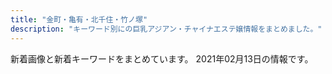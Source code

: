 ```yaml
---
title: "金町・亀有・北千住・竹ノ塚"
description: "キーワード別にの巨乳アジアン・チャイナエステ嬢情報をまとめました。"
---
```


新着画像と新着キーワードをまとめています。
2021年02月13日の情報です。

<DmmAffiliateIns />
<KeywordTable
  shops={
    [
    {
        "station": "\u7dbe\u702c\u99c5\u6771\u53e3",
        "url": "http://bananokoi.ies.bz/",
        "name": "\u82b1\u306e\u604b",
        "keywords": {
            "82": 102,
            "83": 272,
            "85": 306,
            "C": 585,
            "88": 68,
            "87": 238,
            "E": 204,
            "D": 680,
            "86": 442
        },
        "img_links": [
            "http://bananokoi.ies.bz/images/s_news.png",
            "http://bananokoi.ies.bz/photos/sites/53/2019/10/201910100356119.jpg",
            "http://bananokoi.ies.bz/photos/sites/53/2021/01/2021010706341642.jpg",
            "http://bananokoi.ies.bz/images/news_bj1.png",
            "http://bananokoi.ies.bz/photos/sites/53/2020/10/2020101906190427.jpg",
            "http://bananokoi.ies.bz/photos/sites/53/2019/12/2019120604140617.jpg",
            "http://bananokoi.ies.bz/photos/sites/53/2020/12/2020121503311780.jpg",
            "http://bananokoi.ies.bz/images/s_staff.png",
            "http://bananokoi.ies.bz/photos/sites/53/2020/08/202008300527126.jpg",
            "http://bananokoi.ies.bz/photos/sites/53/2020/02/2020020108400481.jpg",
            "http://bananokoi.ies.bz/photos/sites/53/2019/11/2019112509562424.jpg",
            "http://bananokoi.ies.bz/photos/sites/53/2020/06/2020061703534053.jpg",
            "http://bananokoi.ies.bz/photos/sites/53/2019/09/2019093008164995.jpg",
            "http://bananokoi.ies.bz/photos/sites/53/2020/03/2020032705040960.jpg",
            "http://bananokoi.ies.bz/photos/sites/53/2020/11/2020111505532746.jpg",
            "http://bananokoi.ies.bz/photos/sites/53/2020/02/2020021601411955.jpg",
            "http://bananokoi.ies.bz/photos/sites/53/2020/02/2020020204205679.jpg",
            "http://bananokoi.ies.bz/photos/sites/53/2019/09/2019091001154919.jpg",
            "http://bananokoi.ies.bz/photos/sites/53/2020/02/202002210532112.jpg",
            "http://bananokoi.ies.bz/photos/sites/53/2020/02/2020021601411832.jpg",
            "http://bananokoi.ies.bz/photos/sites/53/2020/01/2020012905580453.jpg",
            "http://bananokoi.ies.bz/photos/sites/53/2019/12/2019120604141324.jpg",
            "http://bananokoi.ies.bz/photos/sites/53/2020/12/2020121106361635.jpg",
            "http://bananokoi.ies.bz/photos/sites/53/2021/01/2021011905294561.jpg",
            "http://bananokoi.ies.bz/photos/sites/53/2019/12/2019120604135958.jpg",
            "http://bananokoi.ies.bz/images/end.jpg",
            "http://bananokoi.ies.bz/photos/sites/53/2020/01/2020011802175754.jpg",
            "http://bananokoi.ies.bz/photos/sites/53/2020/11/2020110807293666.jpg",
            "http://bananokoi.ies.bz/photos/sites/53/2020/11/2020110503264562.jpg",
            "http://bananokoi.a6.reraku.work/upload/sites/53/2021/02/2021020705035989.jpg",
            "http://bananokoi.ies.bz/photos/sites/53/2019/08/2019082409223122.jpg",
            "http://bananokoi.ies.bz/photos/sites/53/2019/11/201911280504516.jpg",
            "http://bananokoi.ies.bz/photos/sites/53/2020/12/2020120601271370.jpg",
            "http://bananokoi.ies.bz/photos/sites/53/2020/11/202011280901218.jpg",
            "http://bananokoi.ies.bz/photos/sites/53/2019/10/2019101907391084.jpg",
            "http://bananokoi.ies.bz/photos/sites/53/2020/06/2020063005375274.jpg",
            "http://bananokoi.ies.bz/photos/sites/53/2021/01/2021010905422788.jpg",
            "http://bananokoi.ies.bz/photos/sites/53/2020/01/2020010804073793.jpg",
            "http://bananokoi.ies.bz/images/s3.jpg",
            "http://bananokoi.ies.bz/photos/sites/53/2020/12/2020122306264975.jpg",
            "http://bananokoi.ies.bz/images/s_link.png",
            "http://bananokoi.ies.bz/photos/sites/53/2019/11/2019111506470991.jpg",
            "http://bananokoi.ies.bz/photos/sites/53/2020/01/2020010303301377.jpg",
            "http://bananokoi.ies.bz/photos/sites/53/2020/03/2020031706294445.jpg",
            "http://bananokoi.ies.bz/photos/sites/53/2019/11/2019112509563092.jpg",
            "http://bananokoi.ies.bz/photos/sites/53/2020/09/2020091405284352.jpg",
            "http://bananokoi.ies.bz/photos/sites/53/2019/10/2019100807095912.jpg",
            "http://bananokoi.ies.bz/photos/sites/53/2019/08/2019082205504462.jpg",
            "http://bananokoi.ies.bz/photos/sites/53/2019/11/2019112805045756.jpg",
            "http://bananokoi.ies.bz/photos/sites/53/2020/10/2020101705493891.jpg",
            "http://bananokoi.ies.bz/photos/sites/53/2020/07/2020072004552537.jpg",
            "http://bananokoi.ies.bz/photos/sites/53/2019/10/2019100807095937.jpg",
            "http://bananokoi.ies.bz/photos/sites/53/2019/11/2019112805050353.jpg",
            "http://bananokoi.ies.bz/photos/sites/53/2020/01/2020010303302126.jpg",
            "http://bananokoi.ies.bz/images/news_bj3.png",
            "http://bananokoi.ies.bz/photos/sites/53/2020/08/2020081801004276.jpg",
            "http://bananokoi.ies.bz/photos/sites/53/2020/02/2020022204462823.jpg",
            "http://bananokoi.ies.bz/photos/sites/53/2020/01/2020010804074123.jpg",
            "http://bananokoi.ies.bz/photos/sites/53/2021/02/2021020705035989.jpg",
            "http://bananokoi.ies.bz/photos/sites/53/2020/01/2020012905575764.jpg",
            "http://bananokoi.ies.bz/photos/sites/53/2019/09/2019093008164370.jpg",
            "http://bananokoi.ies.bz/photos/sites/53/2020/03/2020031706295336.jpg",
            "http://bananokoi.ies.bz/images/top.jpg",
            "http://bananokoi.ies.bz/photos/sites/53/2021/01/2021011602200137.jpg",
            "http://bananokoi.ies.bz/photos/sites/53/2019/08/2019082408250582.jpg",
            "http://bananokoi.ies.bz/images/mobile.jpg",
            "http://bananokoi.ies.bz/photos/sites/53/2020/01/2020011802175533.jpg",
            "http://bananokoi.ies.bz/photos/sites/53/2020/02/2020020108400986.jpg"
        ]
    },
    {
        "keywords": {
            "C": 9,
            "86": 1,
            "D": 3,
            "88": 1
        },
        "name": "\u521d\u604b",
        "station": "\u7af9\u30ce\u585a\u99c5\u897f\u53e3",
        "img_links": [
            "http://bientid.xyz/uploads/210203/1-21020315120VF.jpg",
            "http://bientid.xyz/webstyle/sp_ico02.png",
            "http://bientid.xyz/uploads/allimg/210104/1-210104143G2.jpg",
            "http://bientid.xyz/uploads/allimg/200513/1-2005131R509.jpg",
            "http://bientid.xyz/webstyle/sp_header.png",
            "http://bientid.xyz/uploads/allimg/210126/1-210126140942300.png",
            "http://bientid.xyz/uploads/210126/1-210126150T3c8.jpg",
            "http://bientid.xyz/uploads/210203/1-210203151151H2.jpg",
            "http://bientid.xyz/uploads/allimg/200704/1-200F41K637.jpg",
            "http://bientid.xyz/webstyle/sp_ico01.png",
            "http://bientid.xyz/uploads/allimg/210126/1-210126150KC30.jpg",
            "http://bientid.xyz/webstyle/sp_ico03.png",
            "http://bientid.xyz/webstyle/sp_ico04.png",
            "http://bientid.xyz/webstyle/info.jpg",
            "http://bientid.xyz/webstyle/end.png",
            "http://bientid.xyz/uploads/allimg/210126/1-210126150FEB.jpg",
            "http://bientid.xyz/uploads/210203/1-210203151134C5.jpg",
            "http://bientid.xyz/webstyle/sp_ico05.png",
            "http://bientid.xyz/uploads/allimg/210126/1-210126150A4T4.jpg",
            "http://bientid.xyz/webstyle/sp_ico06.png",
            "http://bientid.xyz/uploads/allimg/210126/1-210126150H2237.jpg"
        ],
        "url": "http://bientid.xyz/"
    },
    {
        "name": "heart Peace \uff5e\u30cf\u30fc\u30c8\u30d4\u30fc\u30b9\uff5e",
        "station": "\u7dbe\u702c\u99c5",
        "url": "https://heart-peace.business.site/",
        "img_links": [],
        "keywords": {}
    },
    {
        "keywords": {
            "84": 2,
            "92": 2,
            "86": 3,
            "C": 7,
            "D": 3,
            "89": 4,
            "87": 3,
            "83": 5,
            "90": 5
        },
        "name": "LUCKY",
        "url": "http://lucky.weblog.tc/",
        "img_links": [
            "http://lucky.weblog.tc/2/uploadimg/1591886701.jpg",
            "http://lucky.weblog.tc/2/uploadimg/1613027456.jpeg",
            "http://lucky.weblog.tc/2/uploadimg/1591252992.jpg",
            "http://lucky.weblog.tc/2/uploadimg/1600148455.jpeg",
            "http://lucky.weblog.tc/2/uploadimg/1597854926.jpeg",
            "http://lucky.weblog.tc/icon2.png",
            "http://lucky.weblog.tc/2/uploadimg/1591253175.jpg",
            "http://lucky.weblog.tc/2/uploadimg/1591253020.jpg",
            "http://lucky.weblog.tc/2/uploadimg/1591886646.jpg",
            "http://lucky.weblog.tc/loader.png",
            "http://lucky.weblog.tc/2/uploadimg/1610781080.jpeg"
        ],
        "station": "\u7dbe\u702c\u99c5\u6771\u53e3"
    },
    {
        "img_links": [
            "https://lux.abnavi.info/images/nbj3.jpg",
            "https://lux.abnavi.info/images/acc3.jpg",
            "https://lux.abnavi.info/images/mobile.png",
            "https://lux.abnavi.info/images/nbj1.png",
            "http://komajo2.a1.ies.bz/upload/sites/13/2021/02/2021020819130189.jpg",
            "https://lux.abnavi.info/images/acc5.jpg",
            "https://lux.abnavi.info/images/room1.jpg",
            "https://lux.abnavi.info/images/s_news.png",
            "https://lux.abnavi.info/photos/sites/13/2020/12/2020121219411983.jpg",
            "https://lux.abnavi.info/images/s_pick.jpg",
            "https://lux.abnavi.info/images/room4.jpg",
            "https://lux.abnavi.info/images/info.jpg",
            "https://lux.abnavi.info/images/acc1.jpg",
            "https://lux.abnavi.info/photos/sites/13/2020/12/2020121219411715.jpg",
            "https://lux.abnavi.info/images/acc6.jpg",
            "https://lux.abnavi.info/images/acc4.jpg",
            "https://lux.abnavi.info/images/acc2.jpg",
            "https://lux.abnavi.info/images/room3.jpg",
            "https://lux.abnavi.info/photos/sites/13/2020/12/2020121219412237.jpg",
            "http://komajo2.a1.ies.bz/upload/sites/13/2020/12/2020121219411983.jpg",
            "https://lux.abnavi.info/images/room2.jpg",
            "https://lux.abnavi.info/photos/sites/13/2020/12/2020121219411956.jpg",
            "https://lux.abnavi.info/images/top.png",
            "https://lux.abnavi.info/images/s_link.png",
            "https://lux.abnavi.info/images/s_staff.png",
            "http://komajo2.a1.ies.bz/upload/sites/13/2020/12/2020121219412237.jpg",
            "https://lux.abnavi.info/photos/sites/13/2021/02/2021020819130189.jpg",
            "https://lux.abnavi.info/photos/sites/13/2020/12/2020121219412144.jpg"
        ],
        "station": "JR\u4e80\u6709\u99c5\u5357\u53e3",
        "keywords": {
            "87": 1,
            "G": 1,
            "C": 14,
            "88": 2,
            "84": 1,
            "E": 2,
            "D": 3,
            "85": 2
        },
        "url": "https://lux.abnavi.info/",
        "name": "Lux\u30fb\u30e9\u30c3\u30af\u30b9"
    },
    {
        "station": "JR\u4e80\u6709\u99c5\u5317\u53e3",
        "keywords": {
            "86": 1,
            "C": 1,
            "D": 2,
            "E": 2,
            "85": 2
        },
        "img_links": [
            "https://besteste.com/staffPhoto/b20201104202509.jpg",
            "https://besteste.com/staffPhoto/b20201223163111.jpg",
            "https://besteste.com/js/sliderLine/slide_prev.png",
            "https://besteste.com/staffPhoto/b20201104201732.jpg",
            "https://besteste.com/staffPhoto/s20210206174329.jpg",
            "https://besteste.com/staffPhoto/b20201104202356.jpg",
            "https://besteste.com/staffPhoto/s20201104202740.jpg",
            "https://besteste.com/images/returnBtn.png",
            "https://besteste.com/images/slider1/01.jpg",
            "https://besteste.com/staffPhoto/s20201104202024.jpg",
            "https://besteste.com/staffPhoto/b20201104202024.jpg",
            "https://besteste.com/staffPhoto/s20210206174033.jpg",
            "https://besteste.com/images/mobile.jpg",
            "https://besteste.com/staffPhoto/s20201104202509.jpg",
            "https://besteste.com/staffPhoto/b20201104202637.jpg",
            "https://besteste.com/staffPhoto/b20210206174033.jpg",
            "https://besteste.com/staffPhoto/s20210206174200.jpg",
            "https://besteste.com/staffPhoto/b20210206174605.jpg",
            "https://besteste.com/staffPhoto/b20201104202122.jpg",
            "https://besteste.com/staffPhoto/s20201104202122.jpg",
            "https://besteste.com/images/slider1/03.jpg",
            "https://besteste.com/staffPhoto/s20201104202235.jpg",
            "https://besteste.com/js/sliderLine/slide_next.png",
            "https://besteste.com/staffPhoto/b20210206174200.jpg",
            "https://besteste.com/staffPhoto/b20201104202235.jpg",
            "https://besteste.com/staffPhoto/s20201223163111.jpg",
            "https://besteste.com/staffPhoto/s20201104202356.jpg",
            "https://besteste.com/staffPhoto/b20201104202740.jpg",
            "https://besteste.com/staffPhoto/b20210206174451.jpg",
            "https://besteste.com/staffPhoto/b20210206174329.jpg",
            "https://besteste.com/staffPhoto/s20201104201732.jpg",
            "https://besteste.com/staffPhoto/s20210206174605.jpg",
            "https://besteste.com/staffPhoto/s20210206174451.jpg",
            "https://besteste.com/staffPhoto/s20201104202637.jpg",
            "https://besteste.com/staffPhoto/b20201104202559.jpg",
            "https://besteste.com/staffPhoto/s20201104202559.jpg"
        ],
        "name": "\u685c",
        "url": "https://besteste.com/"
    },
    {
        "url": "http://ayase-ai.jpest.net/",
        "name": "\u611b",
        "station": "\u7dbe\u702c\u99c5\u6771\u53e3",
        "keywords": {},
        "img_links": [
            "http://ayase-ai.jpest.net/uploads//sites/33/2020/12/r2-1.png",
            "http://ayase-ai.jpest.net/uploads//sites/33/2020/12/ss.png",
            "http://ayase-ai.jpest.net/uploads//sites/33/2020/11/g6-225x300.jpg",
            "http://ayase-ai.jpest.net/uploads//sites/33/2020/11/g4.jpg",
            "http://ayase-ai.jpest.net/uploads//sites/33/2020/12/ma01-1.jpg",
            "http://ayase-ai.jpest.net/uploads//sites/33/2020/11/g6.jpg",
            "http://ayase-ai.jpest.net/uploads//sites/33/2020/11/g5-225x300.jpg",
            "http://ayase-ai.jpest.net/uploads//sites/33/2020/11/m-top02-1.jpg",
            "http://ayase-ai.jpest.net/uploads//sites/33/2020/11/g5.jpg",
            "http://ayase-ai.jpest.net/uploads//sites/33/2021/01/g1-225x300.jpg",
            "http://ayase-ai.jpest.net/uploads//sites/33/2020/11/g4-225x300.jpg",
            "http://ayase-ai.jpest.net/uploads//sites/33/2020/11/g2-225x300.jpg",
            "http://ayase-ai.jpest.net/uploads//sites/33/2020/12/main_bottom.png",
            "http://ayase-ai.jpest.net/uploads//sites/33/2020/12/r3-1.png",
            "http://ayase-ai.jpest.net/uploads//sites/33/2020/11/g2.jpg",
            "http://ayase-ai.jpest.net/uploads//sites/33/2020/11/g1-225x300.jpg",
            "http://ayase-ai.jpest.net/uploads//sites/33/2020/12/main_bottom-1.png",
            "http://ayase-ai.jpest.net/uploads//sites/33/2020/11/g1.jpg",
            "http://ayase-ai.jpest.net/uploads//sites/33/2020/12/main_top.png",
            "http://ayase-ai.jpest.net/uploads//sites/33/2021/01/g1.jpg",
            "http://ayase-ai.jpest.net/uploads//sites/33/2020/11/g3-225x300.jpg",
            "http://ayase-ai.jpest.net/uploads//sites/33/2020/12/r4-1.png",
            "http://ayase-ai.jpest.net/uploads//sites/33/2020/11/g3.jpg",
            "http://ayase-ai.jpest.net/uploads//sites/33/2020/12/shishu-2.png",
            "http://ayase-ai.jpest.net/uploads//sites/33/2020/12/main_top-1.png",
            "http://ayase-ai.jpest.net/uploads//sites/33/2020/12/r1.png",
            "http://ayase-ai.jpest.net/uploads//sites/33/2020/12/mobile-1.jpg",
            "http://ayase-ai.jpest.net/uploads//sites/33/2020/12/re.jpg"
        ]
    },
    {
        "name": "\u4eba\u9b5a\u59eb",
        "img_links": [
            "http://ningyo-hime.com/staffPhoto/b20200626161755.jpg",
            "http://ningyo-hime.com/images/slider1/03.jpg",
            "http://ningyo-hime.com/js/sliderLine/slide_next.png",
            "http://ningyo-hime.com/uploadfiles/Image/campaignNingyoHimeCom.jpg",
            "http://ningyo-hime.com/staffPhoto/s20201101082513.jpg",
            "http://ningyo-hime.com/staffPhoto/b20201212104914.jpg",
            "http://ningyo-hime.com/staffPhoto/s20200707192550.jpg",
            "http://ningyo-hime.com/staffPhoto/b20201230174356.jpg",
            "http://ningyo-hime.com/staffPhoto/s20201212104914.jpg",
            "http://ningyo-hime.com/images/returnBtn.png",
            "http://ningyo-hime.com/images/gallery1.png",
            "http://ningyo-hime.com/staffPhoto/b20200905132814.jpg",
            "http://ningyo-hime.com/staffPhoto/b20201212112712.jpg",
            "http://ningyo-hime.com/staffPhoto/b20200630134438.jpg",
            "http://ningyo-hime.com/staffPhoto/s20200630134438.jpg",
            "http://ningyo-hime.com/staffPhoto/s20200905132814.jpg",
            "http://ningyo-hime.com/staffPhoto/s20191003141511.jpg",
            "http://ningyo-hime.com/staffPhoto/b20191003141511.jpg",
            "http://ningyo-hime.com/images/slider1/01.jpg",
            "http://ningyo-hime.com/images/mobile.jpg",
            "http://ningyo-hime.com/staffPhoto/b20200707192550.jpg",
            "http://ningyo-hime.com/staffPhoto/s20200626161755.jpg",
            "http://ningyo-hime.com/staffPhoto/b20201101082513.jpg",
            "http://ningyo-hime.com/staffPhoto/s20201212112712.jpg",
            "http://ningyo-hime.com/js/sliderLine/slide_prev.png",
            "http://ningyo-hime.com/staffPhoto/s20201230174356.jpg"
        ],
        "station": "\u7dbe\u702c\u99c5\u6771\u53e3",
        "url": "http://ningyo-hime.com/",
        "keywords": {
            "84": 1,
            "C": 2,
            "D": 5
        }
    },
    {
        "station": "JR\u4e80\u6709\u99c5\u5317\u53e3",
        "keywords": {
            "D": 20,
            "C": 2,
            "86": 32
        },
        "name": "BODY RESORT",
        "img_links": [
            "http://massage-esthe.red/images/r4.jpg",
            "http://massage-esthe.red/images/an_2_01.jpg",
            "http://massage-esthe.red/images/an_5_02.jpg",
            "http://massage-esthe.red/images/r5.jpg",
            "http://massage-esthe.red/images/staff_images/sta2.jpg",
            "http://massage-esthe.red/images/staff_images/st7.jpg",
            "http://massage-esthe.red/images/staff_images/st2.jpg",
            "http://massage-esthe.red/images/staff_images/st1.jpg",
            "http://massage-esthe.red/images/staff_images/sta1.jpg",
            "http://massage-esthe.red/images/r2.jpg",
            "http://massage-esthe.red/images/staff_images/st6.jpg",
            "http://massage-esthe.red/images/slider/slide3.png",
            "http://massage-esthe.red/images/an_6_02.jpg",
            "http://massage-esthe.red/images/an_3_01.jpg",
            "http://massage-esthe.red/images/slider/slide1.png",
            "http://massage-esthe.red/images/an_6_01.jpg",
            "http://massage-esthe.red/images/staff_images/st9.jpg",
            "http://massage-esthe.red/images/staff_images/sta7.jpg",
            "http://massage-esthe.red/images/qr.jpg",
            "http://massage-esthe.red/images/an_4_02.jpg",
            "http://massage-esthe.red/images/staff_images/sta3.jpg",
            "http://massage-esthe.red/images/staff_images/sta5.jpg",
            "http://massage-esthe.red/images/staff_images/st5.jpg",
            "http://massage-esthe.red/images/index-1.jpg",
            "http://massage-esthe.red/images/an_3_02.jpg",
            "http://massage-esthe.red/images/an_4_01.jpg",
            "http://massage-esthe.red/images/staff_images/sta4.jpg",
            "http://massage-esthe.red/images/slider/slide4s.png",
            "http://massage-esthe.red/images/an_1_02.jpg",
            "http://massage-esthe.red/images/line1.jpg",
            "http://massage-esthe.red/images/slider/slide1s.png",
            "http://massage-esthe.red/images/staff_images/sl.png",
            "http://massage-esthe.red/images/index-2.jpg",
            "http://massage-esthe.red/images/staff_images/st4.jpg",
            "http://massage-esthe.red/images/slider/slide3s.png",
            "http://massage-esthe.red/images/staff_images/sta9.jpg",
            "http://massage-esthe.red/images/r3.jpg",
            "http://massage-esthe.red/images/slider/slide5.png",
            "http://massage-esthe.red/images/an_5_01.jpg",
            "http://massage-esthe.red/images/fbb.jpg",
            "http://massage-esthe.red/images/staff_images/st3.jpg",
            "http://massage-esthe.red/images/slider/slide2.png",
            "http://massage-esthe.red/images/an_1_01.jpg",
            "http://massage-esthe.red/images/slider/slide5s.png",
            "http://massage-esthe.red/images/an_2_02.jpg",
            "http://massage-esthe.red/images/slider/slide4.png",
            "http://massage-esthe.red/images/no.png",
            "http://massage-esthe.red/images/line.jpg",
            "http://massage-esthe.red/images/r6.jpg",
            "http://massage-esthe.red/images/r7.jpg",
            "http://massage-esthe.red/images/slider/slide2s.png",
            "http://massage-esthe.red/images/e.jpg",
            "http://massage-esthe.red/images/staff_images/sta6.jpg"
        ],
        "url": "http://massage-esthe.red/"
    },
    {
        "name": "\u697d",
        "station": "JR\u91d1\u753a\u99c5\u5317\u53e3",
        "keywords": {
            "87": 2,
            "89": 1,
            "D": 1,
            "C": 2
        },
        "img_links": [
            "http://raku.est888.com/css/nav/nav-003.jpg",
            "http://raku.est888.com/css/staff/staff0001-a.png",
            "http://raku.est888.com/css/cam01.jpg",
            "http://raku.est888.com/css/top02-left.png",
            "http://raku.est888.com/css/osusume01.jpg",
            "http://raku.est888.com/css/nav/nav-006.jpg",
            "http://raku.est888.com/css/nav/nav-001.jpg",
            "http://raku.est888.com/css/nav/nav-004.jpg",
            "http://raku.est888.com/css/staff/staff002-a.png",
            "http://raku.est888.com/css/nav/nav-002.jpg",
            "http://raku.est888.com/css/staff/staff01-a.png",
            "http://raku.est888.com/css/nav/nav-005.jpg",
            "http://raku.est888.com/css/tel.png"
        ],
        "url": "http://raku.est888.com/"
    },
    {
        "name": "\u604b\u4eba\u697d\u5712",
        "station": "JR\u4e80\u6709\u99c5\u5357\u53e3",
        "img_links": [
            "http://koi.rankuens.com/css/right.jpg",
            "http://koi.rankuens.com/css/nav/nav04.jpg",
            "http://koi.rankuens.com/css/top005.jpg",
            "http://koi.rankuens.com/css/left.jpg",
            "http://koi.rankuens.com/css/staff/staff0005.jpg",
            "http://koi.rankuens.com/css/staff/staff0006.jpg",
            "http://koi.rankuens.com/css/staff/staff09.jpg",
            "http://koi.rankuens.com/css/nav/nav02.jpg",
            "http://koi.rankuens.com/css/nav/nav06.jpg",
            "http://koi.rankuens.com/css/nav/nav01.jpg",
            "http://koi.rankuens.com/css/top-001.jpg",
            "http://koi.rankuens.com/css/staff/staff0005-b.jpg",
            "http://koi.rankuens.com/css/nav/nav03.jpg",
            "http://koi.rankuens.com/css/top004.jpg",
            "http://koi.rankuens.com/css/staff/staff10.jpg",
            "http://koi.rankuens.com/css/head03.jpg",
            "http://koi.rankuens.com/css/staff/staff08.jpg",
            "http://koi.rankuens.com/css/nav/nav05.jpg"
        ],
        "keywords": {
            "86": 2,
            "E": 2,
            "D": 3,
            "89": 1,
            "87": 2
        },
        "url": "http://koi.rankuens.com/"
    },
    {
        "url": "https://lush.jpn.vin/",
        "img_links": [
            "https://lush.jpn.vin/images/side_mobile.png",
            "https://lush.jpn.vin/images/tit_pick.jpg",
            "https://lush.jpn.vin/images/lb.png",
            "https://lush.jpn.vin/images/room1.jpg",
            "https://lush.jpn.vin/images/bg_comend.jpg",
            "https://lush.jpn.vin/images/top.png",
            "https://lush.jpn.vin/images/rb.png",
            "http://lush.a3.jpn.vin/upload/sites/6/2021/01/2021012905303514.jpg",
            "https://lush.jpn.vin/images/girl.png",
            "https://lush.jpn.vin/photos/sites/6/2020/12/2020121402072787.jpg",
            "https://lush.jpn.vin/photos/sites/6/2021/01/2021011906135643.jpg",
            "https://lush.jpn.vin/photos/sites/6/2020/12/2020121402082025.jpg",
            "https://lush.jpn.vin/images/room2.jpg",
            "https://lush.jpn.vin/images/tit_staff.jpg",
            "https://lush.jpn.vin/images/end.jpg",
            "https://lush.jpn.vin/images/room3.jpg",
            "https://lush.jpn.vin/images/room4.jpg",
            "https://lush.jpn.vin/photos/sites/6/2020/12/2020121402091934.jpg",
            "https://lush.jpn.vin/images/tit_news.png",
            "https://lush.jpn.vin/photos/sites/6/2020/12/202012140206371.jpg",
            "https://lush.jpn.vin/images/border-bottom.png",
            "https://lush.jpn.vin/photos/sites/6/2021/01/2021012905303514.jpg"
        ],
        "station": "JR\u91d1\u753a\u99c5\u5317\u53e3",
        "name": "\u30e9\u30c3\u30b7\u30e5",
        "keywords": {
            "C": 13,
            "D": 14,
            "90": 7,
            "89": 7,
            "86": 14,
            "87": 7,
            "88": 7
        }
    },
    {
        "img_links": [
            "http://kokoroan.jps.cm/images/mobile2.jpg",
            "http://kokoroan.jps.cm/images/staff_line.jpg",
            "http://kokoroan.jps.cm/images/bj3.jpg",
            "http://kokoroan.jps.cm/photos/sites/31/2019/06/2019060614301966.jpg",
            "http://kokoroan.jps.cm/images/girl-z1.jpg",
            "http://kokoroan.jps.cm/images/room2.jpg",
            "http://kokoroan.jps.cm/images/ser4.jpg",
            "http://kokoroan.jps.cm/images/ser3.jpg",
            "http://kokoroan.jps.cm/photos/sites/31/2020/10/2020100113045422.jpg",
            "http://kokoroan.jps.cm/photos/sites/31/2020/08/2020082513400117.jpg",
            "http://kokoroan.jps.cm/images/service_line.jpg",
            "http://kokoroan.jps.cm/images/ser1.jpg",
            "http://kokoroan.jps.cm/images/ser2.jpg",
            "http://kokoroan.jps.cm/images/end.jpg",
            "http://kokoroan.jps.cm/images/top.jpg",
            "http://kokoroan.jps.cm/images/room4.jpg",
            "http://kokoroan.jps.cm/images/ser5.jpg",
            "http://kokoroan.jps.cm/images/room3.jpg",
            "http://kokoroan.jps.cm/photos/sites/31/2019/02/2019021213081728.jpg",
            "http://kokoroan.jps.cm/images/girl-z2.jpg",
            "http://kokoroan.jps.cm/images/mobile.jpg",
            "http://kokoroan.jps.cm/images/room1.jpg"
        ],
        "url": "http://kokoroan.jps.cm/",
        "keywords": {
            "86": 2,
            "D": 2,
            "C": 13,
            "83": 1,
            "84": 1
        },
        "station": "\u7af9\u30ce\u585a\u99c5\u6771\u53e3",
        "name": "\u5922\u306e\u5bb6"
    },
    {
        "url": "http://kenkounoie-umejima.este88.com/",
        "keywords": {},
        "name": "\u5065\u5eb7\u306e\u5bb6",
        "station": "\u6885\u5cf6\u99c5",
        "img_links": [
            "http://kenkounoie-umejima.este88.com/gals/rika1.jpg",
            "http://kenkounoie-umejima.este88.com/images/info.png",
            "http://kenkounoie-umejima.este88.com/images/img3.jpg",
            "http://kenkounoie-umejima.este88.com/gals/risa1.jpg",
            "http://kenkounoie-umejima.este88.com/images/acc4.jpg",
            "http://kenkounoie-umejima.este88.com/images/qr.jpg",
            "http://kenkounoie-umejima.este88.com/images/acc1.jpg",
            "http://kenkounoie-umejima.este88.com/i/sp02.jpg",
            "http://kenkounoie-umejima.este88.com/images/acc2.jpg",
            "http://kenkounoie-umejima.este88.com/images/img2.jpg",
            "http://kenkounoie-umejima.este88.com/images/img4.jpg",
            "http://kenkounoie-umejima.este88.com/gals/mimi1.jpg",
            "http://kenkounoie-umejima.este88.com/gals/akane1.jpg",
            "http://kenkounoie-umejima.este88.com/gals/emi1.jpg",
            "http://kenkounoie-umejima.este88.com/images/acc3.jpg",
            "http://kenkounoie-umejima.este88.com/gals/ai1.jpg",
            "http://kenkounoie-umejima.este88.com/images/img1.jpg",
            "http://kenkounoie-umejima.este88.com/gals/kiki1.jpg",
            "http://kenkounoie-umejima.este88.com/images/acc5.jpg"
        ]
    },
    {
        "name": "\u9e97",
        "url": "http://urara.tyo.cm/",
        "keywords": {
            "D": 99,
            "84": 11,
            "86": 44,
            "85": 44
        },
        "img_links": [
            "http://urara.tyo.cm/photos/sites/5/2020/11/2020112706272440.jpg",
            "http://urara.tyo.cm/images/tit_staff02.png",
            "http://urara.tyo.cm/photos/sites/5/2020/07/2020072904152344.jpg",
            "http://urara.tyo.cm/images/ico02.png",
            "http://urara.tyo.cm/images/link_nav01.png",
            "http://urara.tyo.cm/photos/sites/5/2020/10/2020101305325670.jpg",
            "http://urara.tyo.cm/images/tit_info02.png",
            "http://urara.tyo.cm/images/bg_infotit.png",
            "http://urara.tyo.cm/images/link_nav05.png",
            "http://urara.tyo.cm/images/slider03.png",
            "http://urara.tyo.cm/images/link_nav06.png",
            "http://urara.tyo.cm/images/pagetop.png",
            "http://urara.tyo.cm/photos/sites/5/2020/08/2020082101302071.jpg",
            "http://urara.tyo.cm/images/tit_info01.png",
            "http://urara.tyo.cm/images/slider01.png",
            "http://urara.tyo.cm/photos/sites/5/2020/07/2020072904152438.jpg",
            "http://urara.tyo.cm/images/top.png",
            "http://urara.tyo.cm/photos/sites/5/2020/07/2020072904152474.jpg",
            "http://urara.tyo.cm/photos/sites/5/2020/07/2020072904152581.jpg",
            "http://urara.tyo.cm/images/link_nav03.png",
            "http://urara.tyo.cm/images/tit_staff01.png",
            "http://urara.tyo.cm/photos/sites/5/2021/02/2021020505374552.jpg",
            "http://urara.tyo.cm/photos/sites/5/2020/09/2020091508111353.jpg",
            "http://urara.tyo.cm/images/link_nav04.png",
            "http://urara.tyo.cm/images/slider02.png",
            "http://urara.tyo.cm/images/link_nav02.png"
        ],
        "station": "JR\u91d1\u753a\u99c5\u5317\u53e3"
    },
    {
        "keywords": {
            "85": 5,
            "87": 10,
            "82": 5,
            "D": 15,
            "C": 16
        },
        "img_links": [
            "http://iyasinobara.oks.bz/images/room1.jpg",
            "http://iyasinobara.oks.bz/photos/sites/36/2020/02/2020021401252254.jpg",
            "http://iyasinobara.oks.bz/photos/sites/36/2019/12/2019121401184994.jpg",
            "http://iyasinobara.oks.bz/images/room3.jpg",
            "http://iyasinobara.oks.bz/photos/sites/36/2020/11/2020112101523963.jpg",
            "http://iyasinobara.oks.bz/images/top.jpg",
            "http://iyasinobara.oks.bz/images/mobile.jpg",
            "http://iyasinobara.oks.bz/images/s_staff.jpg",
            "http://iyasinobara.oks.bz/images/room4.jpg",
            "http://iyasinobara.oks.bz/images/s_shedule.jpg",
            "http://iyasinobara.oks.bz/photos/sites/36/2021/01/2021011808544677.jpg",
            "http://iyasinobara.oks.bz/images/room2.jpg",
            "http://iyasinobara.oks.bz/images/s_news.jpg"
        ],
        "name": "\u7652\u3057\u306e\u8594\u8587",
        "station": "JR\u91d1\u753a\u99c5\u5317\u53e3",
        "url": "http://iyasinobara.oks.bz/"
    },
    {
        "keywords": {},
        "name": "\u3055\u304f\u3089",
        "img_links": [
            "http://www.es-sakura.xyz/uploads/171031/1-1G0311G344914.jpg",
            "http://www.es-sakura.xyz/templets/default/pc/picture/s_news.png",
            "http://www.es-sakura.xyz/uploads/180222/1-1P22215242NA.jpg",
            "http://www.es-sakura.xyz/uploads/171031/1-1G0311G531445.jpg",
            "http://www.es-sakura.xyz/uploads/200522/1-200522132410304.jpg",
            "http://www.es-sakura.xyz/uploads/200522/1-2005221325354W.jpg",
            "http://www.es-sakura.xyz/templets/default/pc/picture/end1.jpg",
            "http://www.es-sakura.xyz/uploads/180223/1-1P2231S940503.jpg",
            "http://www.es-sakura.xyz/templets/default/pc/picture/face.png",
            "http://www.es-sakura.xyz/uploads/201029/1-201029155224493.jpg",
            "http://www.es-sakura.xyz/uploads/180222/1-1P222152341c1.jpg",
            "http://www.es-sakura.xyz/templets/default/pc/picture/s_staff.png",
            "http://www.es-sakura.xyz/uploads/171031/1-1G0311G4095M.jpg",
            "http://www.es-sakura.xyz/uploads/180903/1-1PZ31G00N60.jpg",
            "http://www.es-sakura.xyz/templets/default/pc/picture/s_pick.png",
            "http://www.es-sakura.xyz/uploads/180223/1-1P2231T1545P.png",
            "http://www.es-sakura.xyz/uploads/allimg/180705/1-1PF515001a41.jpg",
            "http://www.es-sakura.xyz/templets/default/pc/picture/staffs.png",
            "http://www.es-sakura.xyz/uploads/180222/1-1P222152311W5.jpg",
            "http://www.es-sakura.xyz/uploads/171031/1-1G0311G556445.jpg",
            "http://www.es-sakura.xyz/uploads/200922/1-200922100322149.jpg",
            "http://www.es-sakura.xyz/uploads/180222/1-1P222152505H4.jpg",
            "http://www.es-sakura.xyz/uploads/171031/1-1G0311G505933.jpg",
            "http://www.es-sakura.xyz/uploads/201221/1-201221161331T9.jpg",
            "http://www.es-sakura.xyz/uploads/210201/1-21020115145M35.jpg",
            "http://www.es-sakura.xyz/uploads/180223/1-1P2231T00a38.jpg"
        ],
        "url": "http://www.es-sakura.xyz/",
        "station": "\u6885\u5cf6\u99c5"
    },
    {
        "keywords": {},
        "img_links": [],
        "station": "\u6885\u5cf6\u99c5",
        "url": "http://sumirety.xyz/",
        "name": "\u5fc3"
    },
    {
        "name": "\u82b1\u306e\u5922",
        "keywords": {
            "89": 1,
            "87": 5,
            "88": 1,
            "E": 1,
            "D": 7,
            "86": 2
        },
        "url": "http://www.hananoyume.esjp.info/",
        "img_links": [
            "http://www.hananoyume.esjp.info/images/pick.png",
            "http://www.hananoyume.esjp.info/files/007.jpg",
            "http://www.hananoyume.esjp.info/files/007-03.jpg",
            "http://www.hananoyume.esjp.info/images/main_bottom.png",
            "http://www.hananoyume.esjp.info/files/009-02.jpg",
            "http://www.hananoyume.esjp.info/images/shop/shop03.jpg",
            "http://www.hananoyume.esjp.info/files/003.jpg",
            "http://www.hananoyume.esjp.info/files/009.jpg",
            "http://www.hananoyume.esjp.info/files/006-03.jpg",
            "http://www.hananoyume.esjp.info/files/008-02.jpg",
            "http://www.hananoyume.esjp.info/images/shop/shop04.jpg",
            "http://www.hananoyume.esjp.info/images/s2.jpg",
            "http://www.hananoyume.esjp.info/images/s3.jpg",
            "http://www.hananoyume.esjp.info/images/new3.png",
            "http://www.hananoyume.esjp.info/files/006-02.jpg",
            "http://www.hananoyume.esjp.info/images/zi_massage.png",
            "http://www.hananoyume.esjp.info/files/010.jpg",
            "http://www.hananoyume.esjp.info/files/011.jpg",
            "http://www.hananoyume.esjp.info/images/infotiao1.jpg",
            "http://www.hananoyume.esjp.info/images/tel.png",
            "http://www.hananoyume.esjp.info/files/008-03.jpg",
            "http://www.hananoyume.esjp.info/images/xian.png",
            "http://www.hananoyume.esjp.info/files/011-03.jpg",
            "http://www.hananoyume.esjp.info/files/005-02.jpg",
            "http://www.hananoyume.esjp.info/files/001-02.jpg",
            "http://www.hananoyume.esjp.info/files/007-02.jpg",
            "http://www.hananoyume.esjp.info/files/008.jpg",
            "http://www.hananoyume.esjp.info/images/zi_staff.png",
            "http://www.hananoyume.esjp.info/images/s1.jpg",
            "http://www.hananoyume.esjp.info/images/service.png",
            "http://www.hananoyume.esjp.info/images/main_top.png",
            "http://www.hananoyume.esjp.info/images/shop/shop01.jpg",
            "http://www.hananoyume.esjp.info/files/010-02.jpg",
            "http://www.hananoyume.esjp.info/files/009-03.jpg",
            "http://www.hananoyume.esjp.info/files/003-03.jpg",
            "http://www.hananoyume.esjp.info/files/011-02.jpg",
            "http://www.hananoyume.esjp.info/images/maga.jpg",
            "http://www.hananoyume.esjp.info/files/005-03.jpg",
            "http://www.hananoyume.esjp.info/files/003-02.jpg",
            "http://www.hananoyume.esjp.info/files/010-03.jpg",
            "http://www.hananoyume.esjp.info/images/new1.png",
            "http://www.hananoyume.esjp.info/files/001.jpg",
            "http://www.hananoyume.esjp.info/files/006.jpg",
            "http://www.hananoyume.esjp.info/images/shop/shop02.jpg",
            "http://www.hananoyume.esjp.info/files/005.jpg",
            "http://www.hananoyume.esjp.info/files/001-03.jpg"
        ],
        "station": "JR\u4e80\u6709\u99c5\u5357\u53e3"
    },
    {
        "img_links": [
            "http://bijin.este.work/sys2.jpg",
            "http://bijin.este.work/2/uploadimg/1600148455.jpeg",
            "http://bijin.este.work/staff_t.jpg",
            "http://bijin.este.work/2/uploadimg/1597854926.jpeg",
            "http://bijin.este.work/s1.png",
            "http://bijin.este.work/sys1.jpg",
            "http://bijin.este.work/m.jpg",
            "http://bijin.este.work/2/uploadimg/1591886646.jpg",
            "http://bijin.este.work/int1.png",
            "http://bijin.este.work/2/uploadimg/1591252992.jpg",
            "http://bijin.este.work/news.jpg",
            "http://bijin.este.work/2/uploadimg/1612668130.jpeg",
            "http://bijin.este.work/2/uploadimg/1591886701.jpg",
            "http://bijin.este.work/head.jpg",
            "http://bijin.este.work/2/uploadimg/1591253020.jpg"
        ],
        "keywords": {
            "D": 1,
            "87": 1,
            "86": 1,
            "90": 3,
            "C": 2,
            "83": 2
        },
        "station": "\u5317\u5343\u4f4f\u99c5\u897f\u53e3",
        "name": "\u6fc0\u5b89\u7f8e\u4eba",
        "url": "http://bijin.este.work/"
    },
    {
        "name": "Sakura",
        "station": "JR\u91d1\u753a\u99c5\u5317\u53e3",
        "keywords": {
            "86": 14,
            "D": 18,
            "88": 4
        },
        "img_links": [
            "http://esthe-aroma.biz/img/m06.jpg",
            "http://esthe-aroma.biz/img/cg03.jpg",
            "http://esthe-aroma.biz/img/cg011.jpg",
            "http://esthe-aroma.biz/img/cg101.jpg",
            "http://esthe-aroma.biz/img/cg01.jpg",
            "http://esthe-aroma.biz/img/cg07.jpg",
            "http://esthe-aroma.biz/img/fla02.jpg",
            "http://esthe-aroma.biz/img/cg021.jpg",
            "http://esthe-aroma.biz/img/tr02.jpg",
            "http://esthe-aroma.biz/img/m01.jpg",
            "http://esthe-aroma.biz/img/m02a.jpg",
            "http://esthe-aroma.biz/img/cg10.jpg",
            "http://esthe-aroma.biz/img/fla03.jpg",
            "http://esthe-aroma.biz/img/cg09.jpg",
            "http://esthe-aroma.biz/img/acct.jpg",
            "http://esthe-aroma.biz/img/fla01.jpg",
            "http://esthe-aroma.biz/img/m02.jpg",
            "http://esthe-aroma.biz/img/syst.jpg",
            "http://esthe-aroma.biz/img/stal.jpg",
            "http://esthe-aroma.biz/img/m05.jpg",
            "http://esthe-aroma.biz/img/cg08.jpg",
            "http://esthe-aroma.biz/img/cg05.jpg",
            "http://esthe-aroma.biz/img/top.jpg",
            "http://esthe-aroma.biz/img/m03a.jpg",
            "http://esthe-aroma.biz/img/no.png",
            "http://esthe-aroma.biz/img/cg081.jpg",
            "http://esthe-aroma.biz/img/cg02.jpg",
            "http://esthe-aroma.biz/img/cg06.jpg",
            "http://esthe-aroma.biz/img/m01a.jpg",
            "http://esthe-aroma.biz/img/ff.jpg",
            "http://esthe-aroma.biz/img/m03.jpg",
            "http://esthe-aroma.biz/img/m05a.jpg",
            "http://esthe-aroma.biz/img/m04.jpg",
            "http://esthe-aroma.biz/img/tr01.jpg"
        ],
        "url": "http://esthe-aroma.biz/"
    },
    {
        "url": "http://manzoku666.ests.jp/",
        "station": "JR\u4e80\u6709\u99c5\u5317\u53e3",
        "name": "\u6e80\u8db3\u5ea6666",
        "keywords": {
            "88": 306,
            "E": 340,
            "83": 136,
            "D": 782,
            "86": 272,
            "F": 34,
            "84": 34,
            "C": 176,
            "87": 238,
            "85": 272,
            "89": 34
        },
        "img_links": [
            "http://manzoku666.ests.jp/photos/sites/11/2020/04/2020041604115739.jpg",
            "http://manzoku666.ests.jp/photos/sites/11/2020/04/202004130720240.jpg",
            "http://manzoku666.ests.jp/images/sp_header.jpg",
            "http://manzoku666.ests.jp/images/link_nav04.png",
            "http://manzoku666.ests.jp/photos/sites/11/2020/06/202006070246267.jpg",
            "http://manzoku666.ests.jp/photos/sites/11/2020/08/2020080206581422.jpg",
            "http://manzoku666.ests.jp/photos/sites/11/2020/06/2020060702462380.jpg",
            "http://manzoku666.ests.jp/photos/sites/11/2020/02/2020020503574022.jpg",
            "http://manzoku666.ests.jp/images/bg_cont01.png",
            "http://manzoku666.ests.jp/photos/sites/11/2020/07/2020072104583128.jpg",
            "http://manzoku666.ests.jp/photos/sites/11/2020/11/2020112004565127.jpg",
            "http://manzoku666.ests.jp/images/link_nav01.png",
            "http://manzoku666.ests.jp/photos/sites/11/2020/10/2020101205183856.jpg",
            "http://manzoku666.ests.jp/photos/sites/11/2020/02/202002040606066.jpg",
            "http://manzoku666.ests.jp/photos/sites/11/2020/04/2020041307203118.jpg",
            "http://manzoku666.ests.jp/photos/sites/11/2020/04/2020040509014579.jpg",
            "http://manzoku666.ests.jp/photos/sites/11/2020/03/2020032706054338.jpg",
            "http://manzoku666.ests.jp/images/tit_service.png",
            "http://manzoku666.ests.jp/images/com_tel.png",
            "http://manzoku666.ests.jp/images/room1_l.jpg",
            "http://manzoku666.ests.jp/images/tit_new.png",
            "http://manzoku666.ests.jp/photos/sites/11/2020/11/2020111603414573.jpg",
            "http://manzoku666.ests.jp/photos/sites/11/2020/04/2020041604120698.jpg",
            "http://manzoku666.ests.jp/images/top.png",
            "http://manzoku666.ests.jp/photos/sites/11/2020/02/2020022605090017.jpg",
            "http://manzoku666.ests.jp/images/room3_l.jpg",
            "http://manzoku666.ests.jp/images/bg_cont03.png",
            "http://manzoku666.ests.jp/photos/sites/11/2020/02/2020020406060435.jpg",
            "http://manzoku666.ests.jp/images/img_service02.jpg",
            "http://manzoku666.ests.jp/photos/sites/11/2020/08/2020083103591832.jpg",
            "http://manzoku666.ests.jp/photos/sites/11/2020/05/2020052602523290.jpg",
            "http://manzoku666.ests.jp/images/img_service01.jpg",
            "http://manzoku666.ests.jp/photos/sites/11/2020/06/2020062404121978.jpg",
            "http://manzoku666.ests.jp/photos/sites/11/2020/06/2020060702461717.jpg",
            "http://manzoku666.ests.jp/photos/sites/11/2021/02/2021020403310826.jpg",
            "http://manzoku666.ests.jp/photos/sites/11/2020/12/2020121707473177.jpg",
            "http://manzoku666.ests.jp/images/tit_staff.png",
            "http://manzoku666.ests.jp/photos/sites/11/2020/08/2020083103592411.jpg",
            "http://manzoku666.ests.jp/photos/sites/11/2020/12/2020121401254793.jpg",
            "http://manzoku666.ests.jp/images/link_nav02.png",
            "http://manzoku666.ests.jp/photos/sites/11/2020/12/2020122103414393.jpg",
            "http://manzoku666.ests.jp/images/room4_l.jpg",
            "http://manzoku666.ests.jp/photos/sites/11/2020/05/2020050405545542.jpg",
            "http://manzoku666.ests.jp/images/img_service03.jpg",
            "http://manzoku666.ests.jp/photos/sites/11/2020/04/2020042806324932.jpg",
            "http://manzoku666.ests.jp/photos/sites/11/2021/02/202102100442291.jpg",
            "http://manzoku666.ests.jp/photos/sites/11/2020/05/2020050405544639.jpg",
            "http://manzoku666.ests.jp/images/sp_nav02.png",
            "http://manzoku666.ests.jp/photos/sites/11/2020/11/2020112004565896.jpg",
            "http://manzoku666.ests.jp/photos/sites/11/2020/09/2020090504512885.jpg",
            "http://manzoku666.ests.jp/photos/sites/11/2020/02/2020022105272151.jpg",
            "http://manzoku666.ests.jp/images/link_nav05.png",
            "http://manzoku666.ests.jp/photos/sites/11/2021/01/2021010105190155.jpg",
            "http://manzoku666.ests.jp/photos/sites/11/2020/11/2020110502545271.jpg",
            "http://manzoku666.ests.jp/images/sp_tit_pick.png",
            "http://manzoku666.ests.jp/photos/sites/11/2020/12/2020120907170783.jpg",
            "http://manzoku666.ests.jp/photos/sites/11/2020/05/2020050909240788.jpg",
            "http://manzoku666.ests.jp/photos/sites/11/2020/10/2020100307052232.jpg",
            "http://manzoku666.ests.jp/photos/sites/11/2020/02/2020020503574552.jpg",
            "http://manzoku666.ests.jp/photos/sites/11/2020/03/2020032501222689.jpg",
            "http://manzoku666.ests.jp/photos/sites/11/2020/06/2020062404121396.jpg",
            "http://manzoku666.ests.jp/images/tit_pick.png",
            "http://manzoku666.ests.jp/images/sp_nav01.png",
            "http://manzoku666.ests.jp/photos/sites/11/2021/01/2021011107431772.jpg",
            "http://manzoku666.ests.jp/photos/sites/11/2020/09/2020090504513613.jpg",
            "http://manzoku666.ests.jp/images/ico_headline.png",
            "http://manzoku666.ests.jp/images/img_service04.jpg",
            "http://manzoku666.ests.jp/photos/sites/11/2021/01/2021012109431594.jpg",
            "http://manzoku666.ests.jp/photos/sites/11/2020/02/2020020406060891.jpg",
            "http://manzoku666.ests.jp/photos/sites/11/2020/10/2020102403261010.jpg",
            "http://manzoku666.ests.jp/photos/sites/11/2020/02/2020022605090032.jpg",
            "http://manzoku666.ests.jp/photos/sites/11/2020/12/2020120106591913.jpg",
            "http://manzoku666.ests.jp/images/link_nav03.png",
            "http://manzoku666.ests.jp/photos/sites/11/2020/04/2020041307203772.jpg",
            "http://manzoku666.ests.jp/photos/sites/11/2020/02/2020021806520598.jpg",
            "http://manzoku666.ests.jp/images/re.png",
            "http://manzoku666.ests.jp/images/ico02.png",
            "http://manzoku666.ests.jp/photos/sites/11/2020/04/2020040509014522.jpg",
            "http://manzoku666.ests.jp/images/sp_nav03.png",
            "http://manzoku666.ests.jp/photos/sites/11/2020/03/2020032501221834.jpg",
            "http://manzoku666.ests.jp/photos/sites/11/2021/02/2021021004422276.jpg",
            "http://manzoku666.ests.jp/images/ico01.png",
            "http://manzoku666.ests.jp/images/room2_l.jpg"
        ]
    },
    {
        "keywords": {
            "D": 48,
            "C": 8,
            "87": 32,
            "88": 8,
            "86": 16
        },
        "name": "Baby Girl \uff5e\u30d9\u30a4\u30d3\u30fc\u30ac\u30fc\u30eb\uff5e",
        "station": "JR\u5317\u5343\u4f4f\u99c5\u897f\u53e3",
        "img_links": [
            "http://www.babygirl.relaxjp.info/images/m6.jpg",
            "http://www.babygirl.relaxjp.info/images/rsubt3.png",
            "http://www.babygirl.relaxjp.info/images/rsubt6.png",
            "http://www.babygirl.relaxjp.info/images/m3.jpg",
            "http://www.babygirl.relaxjp.info/files/004.jpg",
            "http://www.babygirl.relaxjp.info/images/m4.jpg",
            "http://www.babygirl.relaxjp.info/files/007.jpg",
            "http://www.babygirl.relaxjp.info/files/005.jpg",
            "http://www.babygirl.relaxjp.info/images/rsubt4.png",
            "http://www.babygirl.relaxjp.info/images/rsubt7.png",
            "http://www.babygirl.relaxjp.info/photo_news/upimg/98779601b50463487f_0.jpg",
            "http://www.babygirl.relaxjp.info/images/rsubt1.png",
            "http://www.babygirl.relaxjp.info/images/b-tel.png",
            "http://www.babygirl.relaxjp.info/images/b-online.png",
            "http://www.babygirl.relaxjp.info/images/m5.jpg",
            "http://www.babygirl.relaxjp.info/images/slider-img002.jpg",
            "http://www.babygirl.relaxjp.info/images/rsubt2.png",
            "http://www.babygirl.relaxjp.info/files/003.jpg",
            "http://www.babygirl.relaxjp.info/images/m1.jpg",
            "http://www.babygirl.relaxjp.info/images/slider-img001.jpg",
            "http://www.babygirl.relaxjp.info/images/m2.jpg",
            "http://www.babygirl.relaxjp.info/files/002.jpg",
            "http://www.babygirl.relaxjp.info/files/001.jpg",
            "http://www.babygirl.relaxjp.info/files/006.jpg",
            "http://www.babygirl.relaxjp.info/images/rsubt5.png"
        ],
        "url": "http://www.babygirl.relaxjp.info/"
    },
    {
        "name": "Plaisir\u30fb\u30d7\u30ec\u30b8\u30fc\u30eb",
        "keywords": {
            "89": 44,
            "D": 116,
            "F": 22,
            "88": 66,
            "86": 44,
            "H": 22,
            "83": 22,
            "G": 22,
            "E": 88,
            "85": 22,
            "87": 44,
            "92": 22
        },
        "url": "https://bright.xyz.mn/",
        "img_links": [
            "https://bright.xyz.mn/images/s_link.jpg",
            "https://bright.xyz.mn/images/s_pick.png",
            "https://bright.xyz.mn/images/1.jpg",
            "https://bright.xyz.mn/photos/sites/10/2020/02/2020022201512635.jpg",
            "https://bright.xyz.mn/images/s_face.jpg",
            "https://bright.xyz.mn/photos/sites/10/2021/02/2021020306534154-308x411.jpg",
            "https://bright.xyz.mn/images/mobile.jpg",
            "https://bright.xyz.mn/photos/sites/10/2020/11/2020112603202074-308x411.jpg",
            "https://bright.xyz.mn/photos/sites/10/2020/08/2020081003373131.jpg",
            "https://bright.xyz.mn/photos/sites/10/2020/07/2020072612030016.jpg",
            "https://bright.xyz.mn/images/line.png",
            "https://bright.xyz.mn/images/2.jpg",
            "https://bright.xyz.mn/photos/sites/10/2021/02/2021020306534154.jpg",
            "https://bright.xyz.mn/photos/sites/10/2020/11/2020112603202074.jpg",
            "https://bright.xyz.mn/images/news_bj3.jpg",
            "https://bright.xyz.mn/images/new.jpg",
            "https://bright.xyz.mn/images/end.png",
            "https://bright.xyz.mn/images/s_news.jpg",
            "https://bright.xyz.mn/photos/sites/10/2020/10/2020100804253425.jpg",
            "https://bright.xyz.mn/photos/sites/10/2020/11/2020110507362248.jpg",
            "https://bright.xyz.mn/photos/sites/10/2020/02/2020022201512671.jpg",
            "https://bright.xyz.mn/photos/sites/10/2020/11/2020111606393626.jpg",
            "https://bright.xyz.mn/photos/sites/10/2020/11/2020112603202174.jpg",
            "https://bright.xyz.mn/photos/sites/10/2020/08/2020081003373131-308x411.jpg",
            "https://bright.xyz.mn/photos/sites/10/2020/07/2020072611535558.jpg",
            "https://bright.xyz.mn/images/s_therapist.jpg",
            "https://bright.xyz.mn/photos/sites/10/2021/02/2021020809400871.jpg",
            "https://bright.xyz.mn/photos/sites/10/2020/02/2020022201512493.jpg",
            "https://bright.xyz.mn/photos/sites/10/2020/07/202007261153576.jpg",
            "https://bright.xyz.mn/images/staff_bj3.jpg",
            "https://bright.xyz.mn/photos/sites/10/2020/08/2020081003373252.jpg",
            "https://bright.xyz.mn/images/top.png"
        ],
        "station": "JR\u4e80\u6709\u99c5\u5357\u53e3"
    },
    {
        "img_links": [
            "http://relax-esthe.tokyo/css/staff/staff07.png",
            "http://relax-esthe.tokyo/css/m-top-right01.jpg",
            "http://relax-esthe.tokyo/css/staff/staff06.png",
            "http://relax-esthe.tokyo/css/staff/staff01.png",
            "http://relax-esthe.tokyo/css/m-yejiao.jpg",
            "http://relax-esthe.tokyo/css/top-left01.jpg",
            "http://relax-esthe.tokyo/images/call.png",
            "http://relax-esthe.tokyo/css/m-top02.jpg",
            "http://relax-esthe.tokyo/css/m-right.jpg",
            "http://relax-esthe.tokyo/css/m-top-right02.jpg",
            "http://relax-esthe.tokyo/css/staff/staff05.png",
            "http://relax-esthe.tokyo/css/m-left.jpg",
            "http://relax-esthe.tokyo/css/staff/staff03.png",
            "http://relax-esthe.tokyo/css/staff/staff02.png",
            "http://relax-esthe.tokyo/css/m-head1.jpg",
            "http://relax-esthe.tokyo/css/m-top-right04.jpg",
            "http://relax-esthe.tokyo/css/m-top-right03.jpg"
        ],
        "name": "\u3084\u3059\u3089\u304e",
        "keywords": {},
        "url": "http://relax-esthe.tokyo/",
        "station": "\u6885\u5cf6\u99c5"
    },
    {
        "keywords": {
            "80": 23,
            "83": 23,
            "87": 92,
            "86": 25,
            "C": 46,
            "D": 94,
            "85": 23,
            "E": 69,
            "88": 23
        },
        "station": "\u7af9\u30ce\u585a\u99c5\u6771\u53e3",
        "name": "\u5b89\u5a1c\u30fb\u30a2\u30f3\u30ca",
        "url": "https://anna.iest.info/",
        "img_links": [
            "https://anna.iest.info/photos/sites/32/2020/09/2020092310095442.jpg",
            "https://anna.iest.info/photos/sites/32/2020/09/2020092310053060.jpg",
            "https://anna.iest.info/images/05.jpg",
            "https://anna.iest.info/photos/sites/32/2020/10/2020102309073277.jpg",
            "https://anna.iest.info/images/sp_top.jpg",
            "https://anna.iest.info/images/room4.jpg",
            "https://anna.iest.info/images/side_link03.png",
            "https://anna.iest.info/photos/sites/32/2021/01/2021012302265121.jpg",
            "https://anna.iest.info/photos/sites/32/2020/12/2020122407252653.jpg",
            "https://anna.iest.info/photos/sites/32/2020/09/2020092310180247.jpg",
            "https://anna.iest.info/photos/sites/32/2020/09/2020092310104790.jpg",
            "https://anna.iest.info/images/09.jpg",
            "https://anna.iest.info/images/room1.jpg",
            "https://anna.iest.info/photos/sites/32/2020/09/2020092310053021.jpg",
            "https://anna.iest.info/images/room3.jpg",
            "https://anna.iest.info/images/room2.jpg",
            "https://anna.iest.info/photos/sites/32/2021/01/2021012102544587.jpg",
            "https://anna.iest.info/images/side_link02.png",
            "https://anna.iest.info/photos/sites/32/2021/01/2021012102543828.jpg",
            "https://anna.iest.info/photos/sites/32/2021/01/202101230226466.jpg",
            "https://anna.iest.info/images/top.png",
            "https://anna.iest.info/photos/sites/32/2020/09/2020092310084345.jpg",
            "https://anna.iest.info/photos/sites/32/2020/09/2020092404431618.jpg",
            "https://anna.iest.info/photos/sites/32/2020/09/2020092310230663.jpg",
            "https://anna.iest.info/photos/sites/32/2020/11/2020110204554291.jpg"
        ]
    },
    {
        "img_links": [
            "https://moon-love.info/images/slider1/02.jpg",
            "https://moon-love.info/uploadfiles/images/campaignIyasiHealCom.jpg",
            "https://moon-love.info/uploadfiles/Image/image.png",
            "https://moon-love.info/images/returnBtn.png",
            "https://moon-love.info/js/sliderLine/slide_prev.png",
            "https://moon-love.info/images/slider1/01.jpg",
            "https://moon-love.info/js/sliderLine/slide_next.png",
            "https://moon-love.info/staffPhoto/b20200527170611.jpg",
            "https://moon-love.info/staffPhoto/s20200711151214.jpg",
            "https://moon-love.info/staffPhoto/b20200711151214.jpg",
            "https://moon-love.info/staffPhoto/s20200527170611.jpg",
            "https://moon-love.info/images/slider1/03.jpg",
            "https://moon-love.info/images/mobile.jpg",
            "https://moon-love.info/images/gallery1.png",
            "https://moon-love.info/images/noImg.jpg"
        ],
        "station": "\u5317\u5343\u4f4f\u99c5\u6771\u53e3",
        "keywords": {
            "D": 1,
            "E": 2
        },
        "name": "\u6cc9\u30fb\u3044\u305a\u307f",
        "url": "https://moon-love.info/"
    },
    {
        "name": "You First*\u30e6\u30fc\u30d5\u30a1\u30fc\u30b9\u30c8",
        "url": "http://youfirstesthe.com/",
        "img_links": [
            "http://youfirstesthe.com/upload/girl/img03/img2_0019.jpg",
            "http://youfirstesthe.com/images/top/ranking02.png",
            "http://youfirstesthe.com/images/top/pickup_box.png",
            "http://youfirstesthe.com/images/top/news.png",
            "http://youfirstesthe.com/upload/girl/img02/img1_0021.jpg",
            "http://youfirstesthe.com/upload/girl/img03/img3_0008.jpg",
            "http://youfirstesthe.com/upload/girl/img03/img3_0020.jpg",
            "http://youfirstesthe.com/upload/girl/img03/img1_0007.jpg",
            "http://youfirstesthe.com/images/common/main_txt_corona.jpg",
            "http://youfirstesthe.com/upload/girl/img02/img1_0007.jpg",
            "http://youfirstesthe.com/upload/girl/img02/img1_0024.jpg",
            "http://youfirstesthe.com/upload/girl/img03/img2_0008.jpg",
            "http://youfirstesthe.com/upload/girl/img03/img1_0015.jpg",
            "http://youfirstesthe.com/upload/girl/img02/img1_0026.jpg",
            "http://youfirstesthe.com/images/common/tel.png",
            "http://youfirstesthe.com/upload/girl/img02/img1_0003.jpg",
            "http://youfirstesthe.com/upload/board/img_1558501433.jpg",
            "http://youfirstesthe.com/upload/girl/img03/img1_0019.jpg",
            "http://youfirstesthe.com/upload/girl/img02/img1_0027.jpg",
            "http://youfirstesthe.com/images/top/ranking01.png",
            "http://youfirstesthe.com/upload/girl/img03/img1_0008.jpg",
            "http://youfirstesthe.com/upload/board/img_1555924960.jpg",
            "http://youfirstesthe.com/upload/girl/img03/img2_0003.jpg",
            "http://youfirstesthe.com/upload/girl/img03/img2_0020.jpg",
            "http://youfirstesthe.com/upload/girl/img02/img1_0019.jpg",
            "http://youfirstesthe.com/upload/girl/img03/img2_0007.jpg",
            "http://youfirstesthe.com/upload/girl/img03/img5_0008.jpg",
            "http://youfirstesthe.com/upload/girl/img03/img3_0007.jpg",
            "http://youfirstesthe.com/upload/girl/img03/img2_0016.jpg",
            "http://youfirstesthe.com/upload/girl/img03/img1_0026.jpg",
            "http://youfirstesthe.com/upload/girl/img03/img2_0014.jpg",
            "http://youfirstesthe.com/upload/board/img_1600470945.jpg",
            "http://youfirstesthe.com/upload/girl/img03/img4_0008.jpg",
            "http://youfirstesthe.com/upload/girl/img03/img1_0014.jpg",
            "http://youfirstesthe.com/upload/girl/img03/img1_0024.jpg",
            "http://youfirstesthe.com/upload/board/img_1551939705.jpg",
            "http://youfirstesthe.com/images/top/list_btn.png",
            "http://youfirstesthe.com/images/top/ranking03.png",
            "http://youfirstesthe.com/upload/girl/img03/img3_0003.jpg",
            "http://youfirstesthe.com/upload/girl/img03/img1_0004.jpg",
            "http://youfirstesthe.com/upload/girl/img03/img1_0021.jpg",
            "http://youfirstesthe.com/upload/board/img_1547772766.jpg",
            "http://youfirstesthe.com/upload/girl/img02/img1_0014.jpg",
            "http://youfirstesthe.com/upload/girl/img02/img1_0004.jpg",
            "http://youfirstesthe.com/upload/girl/img02/img1_0020.jpg",
            "http://youfirstesthe.com/upload/girl/img02/img1_0016.jpg",
            "http://youfirstesthe.com/upload/girl/img03/img1_0003.jpg",
            "http://youfirstesthe.com/upload/girl/img02/img1_0015.jpg",
            "http://youfirstesthe.com/upload/girl/img02/img1_0008.jpg",
            "http://youfirstesthe.com/upload/girl/img03/img1_0020.jpg",
            "http://youfirstesthe.com/upload/girl/img03/img4_0007.jpg",
            "http://youfirstesthe.com/upload/girl/img03/img1_0016.jpg",
            "http://youfirstesthe.com/upload/board/img_1601452249.jpg",
            "http://youfirstesthe.com/upload/girl/img03/img1_0027.jpg"
        ],
        "keywords": {
            "F": 2,
            "95": 3,
            "94": 7,
            "C": 5,
            "D": 3,
            "92": 6,
            "87": 2,
            "89": 3,
            "\u30bb\u30af\u30b7\u30fc": 6,
            "93": 6,
            "G": 5,
            "88": 3,
            "86": 7,
            "E": 21,
            "90": 5,
            "91": 6
        },
        "station": "\u7dbe\u702c\u99c5\u6771\u53e3"
    },
    {
        "img_links": [
            "http://angela.esjp.xyz/girl/1.jpg",
            "http://angela.esjp.xyz/girl/6.jpg",
            "http://angela.esjp.xyz/images/roomimg/photo02.jpg",
            "http://angela.esjp.xyz/images/newsbg.png",
            "http://angela.esjp.xyz/girl/5.jpg",
            "http://angela.esjp.xyz/girl/2.jpg",
            "http://angela.esjp.xyz/girl/3.jpg",
            "http://angela.esjp.xyz/images/roomimg/photo01.jpg",
            "http://angela.esjp.xyz/images/mobile_bg.png",
            "http://angela.esjp.xyz/girl/4.jpg",
            "http://angela.esjp.xyz/images/tel_footer.png",
            "http://angela.esjp.xyz/images/nophotos.jpg",
            "http://angela.esjp.xyz/images/staff_bg.png",
            "http://angela.esjp.xyz/images/pickup_line.png",
            "http://angela.esjp.xyz/images/topbg.jpg"
        ],
        "keywords": {},
        "name": "Angela \u30a2\u30f3\u30b8\u30a7\u30e9",
        "station": "\u7dbe\u702c\u99c5\u6771\u53e3",
        "url": "http://angela.esjp.xyz/"
    },
    {
        "name": "\u3086\u308a\u304b\u3054",
        "keywords": {
            "D": 10,
            "F": 4,
            "86": 2,
            "88": 4,
            "85": 8,
            "C": 14,
            "E": 4,
            "87": 4
        },
        "img_links": [
            "http://www.yurikago-massage.work/img/fla-2.jpg",
            "http://www.yurikago-massage.work/img/st8.jpg",
            "http://www.yurikago-massage.work/img/sta9.jpg",
            "http://www.yurikago-massage.work/img/st7.jpg",
            "http://www.yurikago-massage.work/img/sta11.jpg",
            "http://www.yurikago-massage.work/img/st6.jpg",
            "http://www.yurikago-massage.work/img/st9.jpg",
            "http://www.yurikago-massage.work/img/fla-1.jpg",
            "http://www.yurikago-massage.work/img/st09.jpg",
            "http://www.yurikago-massage.work/img/st11.jpg",
            "http://www.yurikago-massage.work/img/st12.jpg",
            "http://www.yurikago-massage.work/img/sta6.jpg",
            "http://www.yurikago-massage.work/img/mo.png",
            "http://www.yurikago-massage.work/img/st10.jpg",
            "http://www.yurikago-massage.work/img/sta10.jpg",
            "http://www.yurikago-massage.work/img/sta12.jpg",
            "http://www.yurikago-massage.work/img/nos.jpg",
            "http://www.yurikago-massage.work/img/sta8.jpg",
            "http://www.yurikago-massage.work/img/botton.jpg",
            "http://www.yurikago-massage.work/img/sta7.jpg"
        ],
        "url": "http://www.yurikago-massage.work/",
        "station": "JR\u91d1\u753a\u99c5\u5317\u53e3"
    },
    {
        "url": "http://takamaru.xyz/",
        "keywords": {
            "C": 12
        },
        "img_links": [
            "http://takamaru.xyz/static/picture/news-tit1.jpg",
            "http://takamaru.xyz/uploads/200717/1-200GFZ05BS.jpg",
            "http://takamaru.xyz/uploads/200717/1-200GFUI0L0.jpg",
            "http://takamaru.xyz/static/picture/top.jpg",
            "http://takamaru.xyz/static/picture/photo01.jpg",
            "http://takamaru.xyz/static/picture/mobile.png",
            "http://takamaru.xyz/static/picture/tite-staff.jpg",
            "http://takamaru.xyz/uploads/201219/1-201219155A2393.jpg",
            "http://takamaru.xyz/uploads/201007/1-20100G45100148.jpg",
            "http://takamaru.xyz/static/picture/news-tit.png",
            "http://takamaru.xyz/static/picture/top2.png",
            "http://takamaru.xyz/static/picture/tite-staff1.jpg",
            "http://takamaru.xyz/static/picture/photo04.jpg",
            "http://takamaru.xyz/static/picture/photo02.jpg",
            "http://takamaru.xyz/static/picture/baner.jpg",
            "http://takamaru.xyz/uploads/201203/1-201203134202395.jpg",
            "http://takamaru.xyz/static/picture/baner2.jpg",
            "http://takamaru.xyz/uploads/201009/1-201009125049594.jpg",
            "http://takamaru.xyz/static/picture/photo03.jpg"
        ],
        "name": "\u30b9\u30a4\u30fc\u30c8\u30cf\u30fc\u30c8",
        "station": "JR\u91d1\u753a\u99c5\u5317\u53e3"
    },
    {
        "station": "JR\u91d1\u753a\u99c5\u5317\u53e3",
        "name": "\u5065\u6b32",
        "url": "http://www.kenyoku.work/",
        "img_links": [
            "http://www.kenyoku.work/images/s1.png",
            "http://www.kenyoku.work/images/1.jpg",
            "http://www.kenyoku.work/img/miki1.jpg",
            "http://www.kenyoku.work/images/b2.jpg",
            "http://www.kenyoku.work/images/int2.png",
            "http://www.kenyoku.work/img/ami1.jpg",
            "http://www.kenyoku.work/images/mobile.jpg",
            "http://www.kenyoku.work/images/4.jpg",
            "http://www.kenyoku.work/images/news.jpg",
            "http://www.kenyoku.work/images/interior_t.jpg",
            "http://www.kenyoku.work/img/hana1.jpg",
            "http://www.kenyoku.work/images/info.png",
            "http://www.kenyoku.work/images/2.jpg",
            "http://www.kenyoku.work/images/3.jpg",
            "http://www.kenyoku.work/img/risa1.jpg",
            "http://www.kenyoku.work/images/b1.jpg",
            "http://www.kenyoku.work/images/sys.jpg",
            "http://www.kenyoku.work/images/staff_t.jpg",
            "http://www.kenyoku.work/images/head.jpg",
            "http://www.kenyoku.work/images/int1.png"
        ],
        "keywords": {}
    },
    {
        "station": "JR\u91d1\u753a\u99c5\u5317\u53e3",
        "keywords": {
            "D": 9
        },
        "url": "http://esthe-massage.pink/",
        "name": "\u96c5",
        "img_links": [
            "http://esthe-massage.pink/images/compaign.jpg",
            "http://esthe-massage.pink/sp/images/teline.png",
            "http://esthe-massage.pink/sp/images/cg3.jpg",
            "http://esthe-massage.pink/images/cg6.jpg",
            "http://esthe-massage.pink/images/top.png",
            "http://esthe-massage.pink/sp/images/telb.png",
            "http://esthe-massage.pink/images/staff_tit.jpg",
            "http://esthe-massage.pink/images/tb.png",
            "http://esthe-massage.pink/images/cg4.jpg",
            "http://esthe-massage.pink/images/cg3.jpg",
            "http://esthe-massage.pink/images/cg2.jpg",
            "http://esthe-massage.pink/images/staff_s.jpg",
            "http://esthe-massage.pink/images/mobile.jpg",
            "http://esthe-massage.pink/images/line2.jpg",
            "http://esthe-massage.pink/images/tb1.png",
            "http://esthe-massage.pink/sp/images/cg9.jpg",
            "http://esthe-massage.pink/images/line.jpg",
            "http://esthe-massage.pink/images/mobile1.jpg",
            "http://esthe-massage.pink/images/cg7.jpg",
            "http://esthe-massage.pink/images/cg5.jpg",
            "http://esthe-massage.pink/sp/images/top-img01.png",
            "http://esthe-massage.pink/images/cg1.jpg",
            "http://esthe-massage.pink/sp/images/cg5.jpg",
            "http://esthe-massage.pink/sp/images/cg1.jpg",
            "http://esthe-massage.pink/sp/images/cg2.jpg",
            "http://esthe-massage.pink/images/cg10.jpg",
            "http://esthe-massage.pink/images/cg8.jpg",
            "http://esthe-massage.pink/sp/images/cg4.jpg",
            "http://esthe-massage.pink/images/bb.png",
            "http://esthe-massage.pink/sp/images/cg10.jpg",
            "http://esthe-massage.pink/images/aboutus.jpg",
            "http://esthe-massage.pink/images/news.jpg",
            "http://esthe-massage.pink/sp/images/tel.png",
            "http://esthe-massage.pink/sp/images/cg6.jpg",
            "http://esthe-massage.pink/images/newface.jpg",
            "http://esthe-massage.pink/sp/images/cg8.jpg",
            "http://esthe-massage.pink/images/pick.jpg",
            "http://esthe-massage.pink/images/end3.png",
            "http://esthe-massage.pink/images/cg9.jpg"
        ]
    },
    {
        "img_links": [
            "http://rakuen.ies.fun/photos/sites/40/2021/02/202102010659230.jpg",
            "http://rakuen.ies.fun/images/s_link.png",
            "http://rakuen.ies.fun/images/tel.jpg",
            "http://rakuen.ies.fun/photos/sites/40/2021/02/2021020106592140.jpg",
            "http://rakuen.ies.fun/images/info.jpg",
            "http://rakuen.ies.fun/images/info2.jpg",
            "http://rakuen.ies.fun/images/s3.jpg",
            "http://rakuen.ies.fun/images/room1.jpg",
            "http://rakuen.ies.fun/images/room3.jpg",
            "http://rakuen.ies.fun/images/s_news.jpg",
            "http://rakuen.ies.fun/photos/sites/40/2021/02/2021020106591748.jpg",
            "http://rakuen.ies.fun/images/room4.jpg",
            "http://rakuen.ies.fun/photos/sites/40/2021/02/2021020106592856.jpg",
            "http://rakuen.ies.fun/images/s_staff.png",
            "http://rakuen.ies.fun/images/mobile.jpg",
            "http://rakuen.ies.fun/images/room2.jpg"
        ],
        "keywords": {
            "85": 5,
            "D": 15,
            "C": 5,
            "86": 10,
            "83": 5
        },
        "url": "http://rakuen.ies.fun/",
        "name": "\u7e01",
        "station": "\u897f\u65b0\u4e95\u99c5\u897f\u53e3"
    },
    {
        "img_links": [
            "http://spring.est888.com/css/staff/staff004-a.png",
            "http://spring.est888.com/css/staff/staff16.png",
            "http://spring.est888.com/css/staff/staff001.png",
            "http://spring.est888.com/css/staff/staff14-b.png",
            "http://spring.est888.com/css/nav/nav-003.png",
            "http://spring.est888.com/css/staff/staff13-a.png",
            "http://spring.est888.com/css/staff/staff001-a.png",
            "http://spring.est888.com/css/staff/staff11.png",
            "http://spring.est888.com/css/staff/staff004-b.png",
            "http://spring.est888.com/css/staff/staff0010-b.png",
            "http://spring.est888.com/css/staff/staff16-a.png",
            "http://spring.est888.com/css/staff/staff001-b.png",
            "http://spring.est888.com/css/tel.png",
            "http://spring.est888.com/css/staff/staff14.png",
            "http://spring.est888.com/css/staff/staff16-b.png",
            "http://spring.est888.com/css/staff/staff14-a.png",
            "http://spring.est888.com/css/nav/nav-005.png",
            "http://spring.est888.com/css/staff/staff13.png",
            "http://spring.est888.com/css/staff/staff012-a.png",
            "http://spring.est888.com/css/staff/staff17-a.png",
            "http://spring.est888.com/css/staff/staff012.png",
            "http://spring.est888.com/css/staff/staff010.png",
            "http://spring.est888.com/css/staff/staff004.png",
            "http://spring.est888.com/css/staff/staff0005-b.png",
            "http://spring.est888.com/css/nav/nav-002.png",
            "http://spring.est888.com/css/nav/nav-006.png",
            "http://spring.est888.com/css/top001.png",
            "http://spring.est888.com/css/staff/staff17-b.png",
            "http://spring.est888.com/css/staff/staff0005-a.png",
            "http://spring.est888.com/css/staff/staff010-a.png",
            "http://spring.est888.com/css/staff/staff17.png",
            "http://spring.est888.com/css/staff/staff012-b.png",
            "http://spring.est888.com/css/staff/staff0005.png",
            "http://spring.est888.com/css/staff/staff11-b.png",
            "http://spring.est888.com/css/staff/staff11-a.png",
            "http://spring.est888.com/css/nav/nav-001.png",
            "http://spring.est888.com/css/nav/nav-004.png",
            "http://spring.est888.com/css/top0000000003.jpg"
        ],
        "url": "http://spring.est888.com/",
        "name": "Spring \uff5e\u30b9\u30d7\u30ea\u30f3\u30b0\uff5e",
        "keywords": {
            "91": 1,
            "85": 2,
            "D": 3,
            "89": 1,
            "E": 1,
            "C": 3,
            "90": 5,
            "84": 1
        },
        "station": "JR\u91d1\u753a\u99c5\u5317\u53e3"
    },
    {
        "url": "http://spring02.est888.com/",
        "img_links": [
            "http://spring02.est888.com/css/staff/staff005-a.png",
            "http://spring02.est888.com/css/staff/staff01-b.png",
            "http://spring02.est888.com/css/staff/staff005.png",
            "http://spring02.est888.com/css/staff/staff04-a.png",
            "http://spring02.est888.com/css/staff/staff09.png",
            "http://spring02.est888.com/css/top02-left.png",
            "http://spring02.est888.com/css/staff/staff03.png",
            "http://spring02.est888.com/css/nav/nav-006.png",
            "http://spring02.est888.com/css/tel.png",
            "http://spring02.est888.com/css/staff/staff04.png",
            "http://spring02.est888.com/css/staff/staff09-b.png",
            "http://spring02.est888.com/css/staff/staff008-b.png",
            "http://spring02.est888.com/css/staff/staff09-a.png",
            "http://spring02.est888.com/css/staff/staff12-a.png",
            "http://spring02.est888.com/css/osusume01.png",
            "http://spring02.est888.com/css/staff/staff01-a.png",
            "http://spring02.est888.com/css/staff/staff010-b.png",
            "http://spring02.est888.com/css/nav/nav-004.png",
            "http://spring02.est888.com/css/staff/staff12.png",
            "http://spring02.est888.com/css/staff/staff11-b.png",
            "http://spring02.est888.com/css/top04.png",
            "http://spring02.est888.com/css/staff/staff005-b.png",
            "http://spring02.est888.com/css/staff/staff010-a.png",
            "http://spring02.est888.com/css/staff/staff0008.png",
            "http://spring02.est888.com/css/top01.png",
            "http://spring02.est888.com/css/nav/nav-003.png",
            "http://spring02.est888.com/css/staff/staff04-b.png",
            "http://spring02.est888.com/css/staff/staff03-a.png",
            "http://spring02.est888.com/css/staff/staff010.png",
            "http://spring02.est888.com/css/staff/staff003-b.png",
            "http://spring02.est888.com/css/nav/nav-001.png",
            "http://spring02.est888.com/css/nav/nav-002.png",
            "http://spring02.est888.com/css/staff/staff12-b.png",
            "http://spring02.est888.com/css/staff/staff01.png",
            "http://spring02.est888.com/css/staff/staff11.png",
            "http://spring02.est888.com/css/staff/staff11-a.png",
            "http://spring02.est888.com/css/nav/nav-005.png",
            "http://spring02.est888.com/css/top003.png"
        ],
        "keywords": {
            "84": 1,
            "85": 3,
            "90": 3,
            "91": 1,
            "89": 1,
            "G": 1,
            "C": 4,
            "E": 2
        },
        "name": "Spring-\u30b9\u30d7\u30ea\u30f3\u30b0-",
        "station": "\u7dbe\u702c\u99c5\u897f\u53e3"
    },
    {
        "keywords": {},
        "station": "JR\u4e80\u6709\u99c5\u5317\u53e3",
        "url": "http://h-rlx.xyz/",
        "name": "\u82b1\u5c4b",
        "img_links": [
            "http://h-rlx.xyz/images/rec.jpg",
            "http://h-rlx.xyz/girl/08a.jpg",
            "http://h-rlx.xyz/girl/010.jpg",
            "http://h-rlx.xyz/images/index_04.jpg",
            "http://h-rlx.xyz/girl/05.jpg",
            "http://h-rlx.xyz/images/rec_10.jpg",
            "http://h-rlx.xyz/girl/014.jpg",
            "http://h-rlx.xyz/girl/06.jpg",
            "http://h-rlx.xyz/images/info.jpg",
            "http://h-rlx.xyz/images/01.jpg",
            "http://h-rlx.xyz/girl/012a.jpg",
            "http://h-rlx.xyz/images/index_18.jpg",
            "http://h-rlx.xyz/girl/07a.jpg",
            "http://h-rlx.xyz/girl/09.jpg",
            "http://h-rlx.xyz/girl/03a.jpg",
            "http://h-rlx.xyz/girl/09a.jpg",
            "http://h-rlx.xyz/girl/01.jpg",
            "http://h-rlx.xyz/girl/012.jpg",
            "http://h-rlx.xyz/images/index_16.jpg",
            "http://h-rlx.xyz/girl/013.jpg",
            "http://h-rlx.xyz/girl/013a.jpg",
            "http://h-rlx.xyz/girl/015.jpg",
            "http://h-rlx.xyz/images/index_09.jpg",
            "http://h-rlx.xyz/images/index_12.jpg",
            "http://h-rlx.xyz/images/index_14.jpg",
            "http://h-rlx.xyz/images/index_20.jpg",
            "http://h-rlx.xyz/girl/07.jpg",
            "http://h-rlx.xyz/images/index_19.jpg",
            "http://h-rlx.xyz/girl/011.jpg",
            "http://h-rlx.xyz/girl/06a.jpg",
            "http://h-rlx.xyz/images/index_06.jpg",
            "http://h-rlx.xyz/images/info_10.jpg",
            "http://h-rlx.xyz/girl/03.jpg",
            "http://h-rlx.xyz/girl/04a.jpg",
            "http://h-rlx.xyz/girl/05a.jpg",
            "http://h-rlx.xyz/images/index_02.jpg",
            "http://h-rlx.xyz/images/index_26.jpg",
            "http://h-rlx.xyz/images/index_24.jpg",
            "http://h-rlx.xyz/images/index_21.jpg",
            "http://h-rlx.xyz/images/02.jpg",
            "http://h-rlx.xyz/girl/01a.jpg",
            "http://h-rlx.xyz/images/index_10.jpg",
            "http://h-rlx.xyz/images/index_23.jpg",
            "http://h-rlx.xyz/images/staff_10.jpg",
            "http://h-rlx.xyz/images/index_03.jpg",
            "http://h-rlx.xyz/images/index_07.jpg",
            "http://h-rlx.xyz/girl/08.jpg",
            "http://h-rlx.xyz/girl/02.jpg",
            "http://h-rlx.xyz/girl/04.jpg",
            "http://h-rlx.xyz/images/index_01.jpg",
            "http://h-rlx.xyz/images/index_11.jpg",
            "http://h-rlx.xyz/images/index_15.jpg",
            "http://h-rlx.xyz/images/index_05.jpg",
            "http://h-rlx.xyz/girl/00.jpg"
        ]
    },
    {
        "keywords": {},
        "img_links": [
            "http://aroma-heal.com/img/cam.jpg",
            "http://aroma-heal.com/img/t-o.jpg",
            "http://aroma-heal.com/staff/aoi/01.jpg",
            "http://aroma-heal.com/img/sys1.png",
            "http://aroma-heal.com/img/t-r.jpg",
            "http://aroma-heal.com/img/sys2.png",
            "http://aroma-heal.com/img/botton.jpg",
            "http://aroma-heal.com/img/sys4.png",
            "http://aroma-heal.com/img/tit.jpg",
            "http://aroma-heal.com/img/sysetc.png",
            "http://aroma-heal.com/img/t-t.jpg",
            "http://aroma-heal.com/img/add.jpg",
            "http://aroma-heal.com/staff/yuki/01.jpg",
            "http://aroma-heal.com/img/t-s.jpg",
            "http://aroma-heal.com/img/adrs.jpg",
            "http://aroma-heal.com/staff/mimi/01.jpg",
            "http://aroma-heal.com/img/t-a.jpg",
            "http://aroma-heal.com/img/pic.jpg",
            "http://aroma-heal.com/img/pc.jpg",
            "http://aroma-heal.com/img/info.jpg",
            "http://aroma-heal.com/img/paypay.png",
            "http://aroma-heal.com/img/tel.jpg",
            "http://aroma-heal.com/img/sys3.png"
        ],
        "name": "\u7f8e\u5802",
        "url": "http://aroma-heal.com/",
        "station": "JR\u5317\u5343\u4f4f\u99c5\u6771\u53e3"
    },
    {
        "keywords": {
            "87": 3,
            "86": 3
        },
        "station": "\u7af9\u30ce\u585a\u99c5\u6771\u53e3",
        "img_links": [
            "http://esthe-aroma.xyz/images/friend.png",
            "http://esthe-aroma.xyz/images/esthe3.jpg",
            "http://esthe-aroma.xyz/images/acc.jpg",
            "http://esthe-aroma.xyz/images/home_002.png",
            "http://esthe-aroma.xyz/images/esthe1.jpg",
            "http://esthe-aroma.xyz/images/info.png",
            "http://esthe-aroma.xyz/images/home.png",
            "http://esthe-aroma.xyz/images/link.png",
            "http://esthe-aroma.xyz/images/header3.png",
            "http://esthe-aroma.xyz/images/staff.png",
            "http://esthe-aroma.xyz/images/acc1.jpg",
            "http://esthe-aroma.xyz/images/clear.png",
            "http://esthe-aroma.xyz/images/cg01.jpg",
            "http://esthe-aroma.xyz/images/esthe2.jpg",
            "http://esthe-aroma.xyz/images/cg02.jpg",
            "http://esthe-aroma.xyz/images/main1.jpg",
            "http://esthe-aroma.xyz/images/blog_002.png",
            "http://esthe-aroma.xyz/images/main-sp.jpg",
            "http://esthe-aroma.xyz/images/gallery.png"
        ],
        "name": "\u5927\u5bb6\u65cf",
        "url": "http://esthe-aroma.xyz/"
    },
    {
        "img_links": [
            "https://image.jimcdn.com/app/cms/image/transf/none/path/s491738307dab8ed0/image/i5806f8c0fbbca598/version/1417614009/image.jpg",
            "https://image.jimcdn.com/app/cms/image/transf/dimension=1080x1024:format=jpg/path/s491738307dab8ed0/image/ie54739bfe4411825/version/1611138624/image.jpg",
            "https://image.jimcdn.com/app/cms/image/transf/dimension=1080x1024:format=jpg/path/s491738307dab8ed0/image/i0ab0a1b77accb1c7/version/1613196837/image.jpg",
            "https://image.jimcdn.com/app/cms/image/transf/none/path/s491738307dab8ed0/image/iba7a970dbc047ea1/version/1613136060/image.jpg"
        ],
        "station": "\u5800\u5207\u83d6\u84b2\u5712\u99c5",
        "url": "http://kungangm.jimdo.com/",
        "keywords": {},
        "name": "\u541b\u5b89"
    },
    {
        "name": "\u96c5",
        "img_links": [
            "http://www.relax-miyabi.com/img/glo_03_off.jpg",
            "http://www.relax-miyabi.com/files/014-02.jpg",
            "http://www.relax-miyabi.com/img/bnr-01_off.jpg",
            "http://www.relax-miyabi.com/img/top-h5R2.jpg",
            "http://www.relax-miyabi.com/files/014-03.jpg",
            "http://www.relax-miyabi.com/img/glo_06_off.jpg",
            "http://www.relax-miyabi.com/img/top-h5R.jpg",
            "http://www.relax-miyabi.com/img/top-course_off.jpg",
            "http://www.relax-miyabi.com/img/slider/3.jpg",
            "http://www.relax-miyabi.com/img/icon_tel.png",
            "http://www.relax-miyabi.com/img/slider/1.jpg",
            "http://www.relax-miyabi.com/files/019-03.jpg",
            "http://www.relax-miyabi.com/img/footer-top_off.jpg",
            "http://www.relax-miyabi.com/img/glo_05_off.jpg",
            "http://www.relax-miyabi.com/img/glo_01_off.jpg",
            "http://www.relax-miyabi.com/img/bnr-02_off.jpg",
            "http://www.relax-miyabi.com/img/slider/2.jpg",
            "http://www.relax-miyabi.com/files/019.jpg",
            "http://www.relax-miyabi.com/img/h4-top.jpg",
            "http://www.relax-miyabi.com/img/glo_04_off.jpg",
            "http://www.relax-miyabi.com/img/top-course2_off.jpg",
            "http://www.relax-miyabi.com/img/glo_02_off.jpg",
            "http://www.relax-miyabi.com/files/014.jpg",
            "http://www.relax-miyabi.com/files/019-02.jpg"
        ],
        "keywords": {
            "86": 3,
            "D": 6,
            "88": 3
        },
        "url": "http://www.relax-miyabi.com/",
        "station": "\u4e94\u53cd\u91ce\u99c5"
    },
    {
        "station": "JR\u5317\u5343\u4f4f\u99c5\u6771\u53e3",
        "keywords": {
            "D": 4,
            "E": 2,
            "85": 3,
            "87": 1,
            "86": 3,
            "C": 1,
            "83": 1,
            "90": 1
        },
        "url": "http://iris.este.work/",
        "name": "IRIS \uff5e\u30a2\u30a4\u30ea\u30b9\uff5e",
        "img_links": [
            "http://iris.este.work/news.jpg",
            "http://iris.este.work/2/uploadimg/1597806778.jpg",
            "http://iris.este.work/2/uploadimg/1591787978.jpg",
            "http://iris.este.work/2/uploadimg/1610606666.jpg",
            "http://iris.este.work/2/uploadimg/1607661251.jpg",
            "http://iris.este.work/sys1.jpg",
            "http://iris.este.work/head.jpg",
            "http://iris.este.work/2/uploadimg/1610606533.jpg",
            "http://iris.este.work/2/uploadimg/1597642441.jpeg",
            "http://iris.este.work/staff_t.jpg",
            "http://iris.este.work/s1.png",
            "http://iris.este.work/2/uploadimg/1587527299.jpg",
            "http://iris.este.work/2/uploadimg/1587527512.jpg",
            "http://iris.este.work/sys2.jpg",
            "http://iris.este.work/int1.png",
            "http://iris.este.work/2/uploadimg/1604372331.jpg"
        ]
    },
    {
        "img_links": [],
        "keywords": {},
        "url": "http://www.hi-msg.com/tulip/",
        "name": "Tulip\uff5e\u30c1\u30e5\u30fc\u30ea\u30c3\u30d7",
        "station": "JR\u5357\u5343\u4f4f\u99c5\u5357\u53e3"
    },
    {
        "img_links": [
            "http://www.maria0228.com/img/aya.jpg",
            "http://www.maria0228.com/img/yuri.jpg",
            "http://www.maria0228.com/img/nana.jpg",
            "http://www.maria0228.com/img/5.jpg",
            "http://www.maria0228.com/img/mina.jpg",
            "http://www.maria0228.com/img/2.jpg",
            "http://www.maria0228.com/img/ayumi.jpg",
            "http://www.maria0228.com/img/erika.jpg",
            "http://www.maria0228.com/img/1.jpg",
            "http://www.maria0228.com/img/3.jpg",
            "http://www.maria0228.com/img/4.jpg",
            "http://www.maria0228.com/img/7.jpg",
            "http://www.maria0228.com/img/6.jpg",
            "http://www.maria0228.com/img/danni.jpg"
        ],
        "name": "\u7652\u3057\u306e\u5bb6",
        "station": "JR\u4e80\u6709\u99c5\u5317\u53e3",
        "keywords": {},
        "url": "http://www.maria0228.com/"
    },
    {
        "station": "\u7dbe\u702c\u99c5\u897f\u53e3",
        "keywords": {},
        "name": "Angel",
        "url": "http://e-luxury.work/",
        "img_links": [
            "http://e-luxury.work/images/ta.jpg",
            "http://e-luxury.work/img/momoka1.jpg",
            "http://e-luxury.work/images/b1.jpg",
            "http://e-luxury.work/img/yuki1.jpg",
            "http://e-luxury.work/img/minami1.jpg",
            "http://e-luxury.work/images/news.jpg",
            "http://e-luxury.work/images/interior_t.jpg",
            "http://e-luxury.work/images/4.jpg",
            "http://e-luxury.work/images/tel.jpg",
            "http://e-luxury.work/images/tt.jpg",
            "http://e-luxury.work/images/3.jpg",
            "http://e-luxury.work/images/6.jpg",
            "http://e-luxury.work/images/5.jpg",
            "http://e-luxury.work/images/staff_t.jpg",
            "http://e-luxury.work/img/kayo1.jpg",
            "http://e-luxury.work/img/eri1.jpg",
            "http://e-luxury.work/img/mina1.jpg",
            "http://e-luxury.work/images/2.jpg",
            "http://e-luxury.work/images/int1.jpg",
            "http://e-luxury.work/img/mimi1.jpg",
            "http://e-luxury.work/images/1.jpg",
            "http://e-luxury.work/images/7.jpg",
            "http://e-luxury.work/images/int2.jpg",
            "http://e-luxury.work/img/kayo2.jpg",
            "http://e-luxury.work/images/mobile.jpg",
            "http://e-luxury.work/images/head.jpg",
            "http://e-luxury.work/images/sys.jpg"
        ]
    }
]
}
/>
<DmmAffiliateScript />

